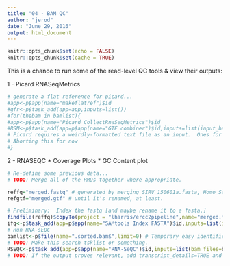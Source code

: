 ```yaml
---
title: "04 - BAM QC"
author: "jerod"
date: "June 29, 2016"
output: html_document
---
```


```r
knitr::opts_chunk$set(echo = FALSE)
knitr::opts_chunk$set(cache = TRUE)
```

This is a chance to run some of the read-level QC tools & view their outputs:

1 - Picard RNASeqMetrics 
```r
# generate a flat reference for picard...
#app<-p$app(name="makeflatref")$id
#gfr<-p$task_add(app=app,inputs=list())
#for(thebam in bamlist){
#app<-p$app(name="Picard CollectRnaSeqMetrics")$id
#RSM<-p$task_add(app=p$app(name="GTF combiner")$id,inputs=list(input_bam=findfile(name=thebam,p),reference=fasta,ref_flat=flatref)))
# Picard requires a weirdly-formatted text file as an input.  Ones for the genome can be found on UCSC, but controls??
# Aborting this for now
#}
```
2 - RNASEQC
* Coverage Plots
* GC Content plot

```r
# Re-define some previous data...
# TODO: Merge all of the RMDs together where appropriate.

reffq="merged.fastq" # generated by merging SIRV_150601a.fasta, Homo_Sapiens.GRCh38.84.fa, and SRM2374_ambiguities_resolves_NoPolyA_v1.FASTA [sbg fastq merge]
refgtf="merged.gtf" # until it's renamed, at least.  

# Preliminary:  Index the fastq [and maybe rename it to a fasta.]
findfile(reffq)$copyTo(project = "lharris/ercc2pipeline",name="merged.fasta")
ifq<-p$task_add(app=p$app(name="SAMtools Index FASTA")$id,inputs=list(input_fasta_file=findfile("merged.fasta"))) # TODO: Replace all of the instances of 'merged.x' with something that's more appropriate.
# Run RNA-sEQC
bamlist<-p$file(name=".sorted.bam$",limit=0) # Temporary easy identification of files for testing purposes. 
# TODO: Make this search tsklist or something.
RSEQC<-p$task_add(app=p$app(name="RNA-SeQC")$id,inputs=list(bam_files=bamlist,transcripts=findfile(refgtf,exact=TRUE),reference=findfile("merged.fasta",exact=TRUE),transcript_type=2))
# TODO: If the output proves relevant, add transcript_details=TRUE and strictMode=TRUE)
```